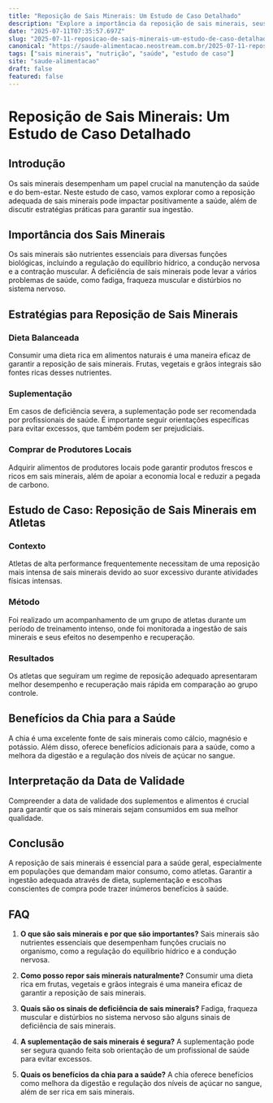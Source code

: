 ```yaml
---
title: "Reposição de Sais Minerais: Um Estudo de Caso Detalhado"
description: "Explore a importância da reposição de sais minerais, seus benefícios para a saúde e abordagens práticas em um estudo de caso detalhado."
date: "2025-07-11T07:35:57.697Z"
slug: "2025-07-11-reposicao-de-sais-minerais-um-estudo-de-caso-detalhado"
canonical: "https://saude-alimentacao.neostream.com.br/2025-07-11-reposicao-de-sais-minerais-um-estudo-de-caso-detalhado"
tags: ["sais minerais", "nutrição", "saúde", "estudo de caso"]
site: "saude-alimentacao"
draft: false
featured: false
---
```


# Reposição de Sais Minerais: Um Estudo de Caso Detalhado

## Introdução

Os sais minerais desempenham um papel crucial na manutenção da saúde e do bem-estar. Neste estudo de caso, vamos explorar como a reposição adequada de sais minerais pode impactar positivamente a saúde, além de discutir estratégias práticas para garantir sua ingestão.

## Importância dos Sais Minerais

Os sais minerais são nutrientes essenciais para diversas funções biológicas, incluindo a regulação do equilíbrio hídrico, a condução nervosa e a contração muscular. A deficiência de sais minerais pode levar a vários problemas de saúde, como fadiga, fraqueza muscular e distúrbios no sistema nervoso.

## Estratégias para Reposição de Sais Minerais

### Dieta Balanceada

Consumir uma dieta rica em alimentos naturais é uma maneira eficaz de garantir a reposição de sais minerais. Frutas, vegetais e grãos integrais são fontes ricas desses nutrientes.

### Suplementação

Em casos de deficiência severa, a suplementação pode ser recomendada por profissionais de saúde. É importante seguir orientações específicas para evitar excessos, que também podem ser prejudiciais.

### Comprar de Produtores Locais

Adquirir alimentos de produtores locais pode garantir produtos frescos e ricos em sais minerais, além de apoiar a economia local e reduzir a pegada de carbono.

## Estudo de Caso: Reposição de Sais Minerais em Atletas

### Contexto

Atletas de alta performance frequentemente necessitam de uma reposição mais intensa de sais minerais devido ao suor excessivo durante atividades físicas intensas.

### Método

Foi realizado um acompanhamento de um grupo de atletas durante um período de treinamento intenso, onde foi monitorada a ingestão de sais minerais e seus efeitos no desempenho e recuperação.

### Resultados

Os atletas que seguiram um regime de reposição adequado apresentaram melhor desempenho e recuperação mais rápida em comparação ao grupo controle.

## Benefícios da Chia para a Saúde

A chia é uma excelente fonte de sais minerais como cálcio, magnésio e potássio. Além disso, oferece benefícios adicionais para a saúde, como a melhora da digestão e a regulação dos níveis de açúcar no sangue.

## Interpretação da Data de Validade

Compreender a data de validade dos suplementos e alimentos é crucial para garantir que os sais minerais sejam consumidos em sua melhor qualidade.

## Conclusão

A reposição de sais minerais é essencial para a saúde geral, especialmente em populações que demandam maior consumo, como atletas. Garantir a ingestão adequada através de dieta, suplementação e escolhas conscientes de compra pode trazer inúmeros benefícios à saúde.

## FAQ

1. **O que são sais minerais e por que são importantes?**
   Sais minerais são nutrientes essenciais que desempenham funções cruciais no organismo, como a regulação do equilíbrio hídrico e a condução nervosa.

2. **Como posso repor sais minerais naturalmente?**
   Consumir uma dieta rica em frutas, vegetais e grãos integrais é uma maneira eficaz de garantir a reposição de sais minerais.

3. **Quais são os sinais de deficiência de sais minerais?**
   Fadiga, fraqueza muscular e distúrbios no sistema nervoso são alguns sinais de deficiência de sais minerais.

4. **A suplementação de sais minerais é segura?**
   A suplementação pode ser segura quando feita sob orientação de um profissional de saúde para evitar excessos.

5. **Quais os benefícios da chia para a saúde?**
   A chia oferece benefícios como melhora da digestão e regulação dos níveis de açúcar no sangue, além de ser rica em sais minerais.